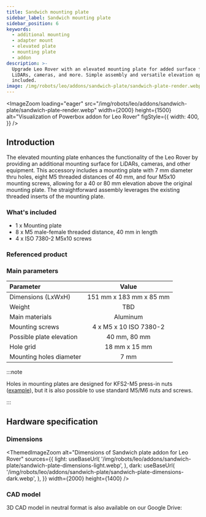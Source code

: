 ```yaml
---
title: Sandwich mounting plate
sidebar_label: Sandwich mounting plate
sidebar_position: 6
keywords:
  - additional mounting
  - adapter mount
  - elevated plate
  - mounting plate
  - addon
description: >-
  Upgrade Leo Rover with an elevated mounting plate for added surface for
  LiDARs, cameras, and more. Simple assembly and versatile elevation options
  included.
image: /img/robots/leo/addons/sandwich-plate/sandwich-plate-render.webp
---
```



<ImageZoom
  loading="eager"
  src="/img/robots/leo/addons/sandwich-plate/sandwich-plate-render.webp"
  width={2000}
  height={1500}
  alt="Visualization of Powerbox addon for Leo Rover"
  figStyle={{
    width: 400,
  }}
/>

## Introduction

The elevated mounting plate enhances the functionality of the Leo Rover by
providing an additional mounting surface for LiDARs, cameras, and other
equipment. This accessory includes a mounting plate with 7 mm diameter thru
holes, eight M5 threaded distances of 40 mm, and four M5x10 mounting screws,
allowing for a 40 or 80 mm elevation above the original mounting plate. The
straightforward assembly leverages the existing threaded inserts of the mounting
plate.

### What's included

- 1 x Mounting plate
- 8 x M5 male-female threaded distance, 40 mm in length
- 4 x ISO 7380-2 M5x10 screws

### Referenced product

<Product />

### Main parameters

| Parameter                |          Value          |
| :----------------------- | :---------------------: |
| Dimensions (LxWxH)       | 151 mm x 183 mm x 85 mm |
| Weight                   |           TBD           |
| Main materials           |        Aluminum         |
| Mounting screws          | 4 x M5 x 10 ISO 7380-2  |
| Possible plate elevation |      40 mm, 80 mm       |
| Hole grid                |      18 mm x 15 mm      |
| Mounting holes diameter  |          7 mm           |

:::note

Holes in mounting plates are designed for KFS2-M5 press-in nuts
([example](https://catalog.pemnet.com/item/nuts-broaching-types-kf2-kfs2/broaching-nuts-types-kf2-kfs2-metric/kfs2-m5)),
but it is also possible to use standard M5/M6 nuts and screws.

:::

## Hardware specification

### Dimensions

<ThemedImageZoom
  alt="Dimensions of Sandwich plate addon for Leo Rover"
  sources={{
    light: useBaseUrl(
      '/img/robots/leo/addons/sandwich-plate/sandwich-plate-dimensions-light.webp',
    ),
    dark: useBaseUrl(
      '/img/robots/leo/addons/sandwich-plate/sandwich-plate-dimensions-dark.webp',
    ),
  }}
  width={2000}
  height={1400}
/>

### CAD model

<FusionEmbed
  url="https://kellideas.autodesk360.com/g/shares/SH512d4QTec90decfa6e40fa9589386c1f90"
  embedTitle="Sandwich plate addon for Leo Rover"
  img="/img/robots/leo/addons/sandwich-plate/sandwich-plate-cad.webp"
  img_width={1920}
  img_height={1080}
/>

3D CAD model in neutral format is also available on our Google Drive:

<LinkButton
  url="https://drive.google.com/drive/folders/1dgOTYucPldN725_U0PVxD6J02EjcB09W?usp=drive_link"
  title="Sandwich plate - Google Drive"
/>
